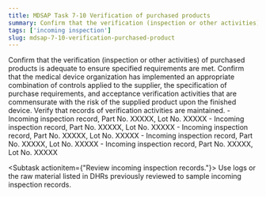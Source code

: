 ```yaml
---
title: MDSAP Task 7-10 Verification of purchased products
summary: Confirm that the verification (inspection or other activities) of purchased products is adequate to ensure specified requirements are met.
tags: ['incoming inspection']
slug: mdsap-7-10-verification-purchased-product
---
```


<RegLang>
Confirm that the verification (inspection or other activities) of purchased products is adequate to ensure specified requirements are met.
Confirm that the medical device organization has implemented an appropriate combination of controls applied to the supplier, the specification of purchase requirements, and acceptance verification activities that are commensurate with the risk of the supplied product upon the finished device.
Verify that records of verification activities are maintained.
</RegLang>
<QdocList docs={['incoming inspection log', 'DHRs']}/>

<ReportLang>
- Incoming inspection record, Part No. XXXXX, Lot No. XXXXX
- Incoming inspection record, Part No. XXXXX, Lot No. XXXXX
- Incoming inspection record, Part No. XXXXX, Lot No. XXXXX
- Incoming inspection record, Part No. XXXXX, Lot No. XXXXX
- Incoming inspection record, Part No. XXXXX, Lot No. XXXXX
</ReportLang>

<Subtask actionitem={"Review incoming inspection records."}>
Use logs or the raw material listed in DHRs previously reviewed to sample incoming inspection records.
</Subtask>



